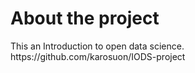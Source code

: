 
# About the project

This an Introduction to open data science. https://github.com/karosuon/IODS-project
